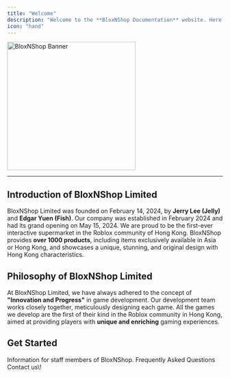 ```yaml
---
title: "Welcome"
description: "Welcome to the **BloxNShop Documentation** website. Here you can find all kinds of useful information about BloxNShop."
icon: "hand"
---
```

<img 
  src="/images/banner.jpg" 
  alt="BloxNShop Banner"
  height="300"
  className="rounded-lg"
/>

---

## Introduction of BloxNShop Limited

BloxNShop Limited was founded on February 14, 2024, by **Jerry Lee (Jelly)** and **Edgar Yuen (Fish)**. Our company was established in February 2024 and had its grand opening on May 15, 2024. We are proud to be the first-ever interactive supermarket in the Roblox community of Hong Kong. BloxNShop provides **over 1000 products**, including items exclusively available in Asia or Hong Kong, and showcases a unique, stunning, and original design with Hong Kong characteristics.

## Philosophy of BloxNShop Limited

At BloxNShop Limited, we have always adhered to the concept of **"Innovation and Progress"** in game development. Our development team works closely together, meticulously designing each game. All the games we develop are the first of their kind in the Roblox community in Hong Kong, aimed at providing players with **unique and enriching** gaming experiences.

## Get Started

<Columns cols={1}>
  <Card title="Staff Information" icon="clipboard-user" href="/staffinformation/staff-code-of-conduct">
    Information for staff members of BloxNShop.
  </Card>
  <Card title="FAQ" icon="question" href="/faq">
    Frequently Asked Questions
  </Card>
  <Card title="Contacts" icon="phone" href="/contact-us">
    Contact us\!
  </Card>
</Columns>